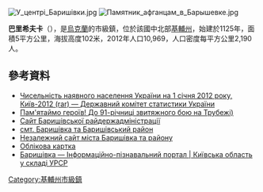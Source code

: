 {{No footnotes|time=2015-09-16T13:19:08+00:00}}
{{coord|50|21|14|N|31|19|0|E|scale:30000|display=title}}

[[Image:У_центрі_Баришівки.jpg|right]]
[[Image:Памятник_афганцам_в_Барышевке.jpg|right]]

'''巴里希夫卡'''（{{lang-uk|Баришівка}}），是[[烏克蘭|烏克蘭]]的市級鎮，位於該國中北部[[基輔州|基輔州]]，始建於1125年，面積5平方公里，海拔高度102米，2012年人口10,969，人口密度每平方公里2,190人。

==參考資料==
*[https://web.archive.org/web/20150627002237/http://ukrstat.org/uk/druk/katalog/kat_u/2012/07_2012/zb_chnas_2011.rar Чисельність наявного населення України на 1 січня 2012 року, Київ-2012 (rar) — Державний комітет статистики України]
*[https://web.archive.org/web/20100210033043/http://www.ukrpohliad.org/news.php/news/2249 Пам'ятаймо героїв! До 91-річниці звитяжного бою на Трубежі)]
* [http://www.adm-baryshivka.gov.ua/ Сайт Баришівської райдержадміністрації] {{Wayback|url=http://www.adm-baryshivka.gov.ua/ |date=20210201060514 }}
* [http://baryshivka.org.ua/ смт. Баришівка та Баришівський район] {{Wayback|url=http://baryshivka.org.ua/ |date=20080927030805 }}
* [http://www.baryshivka.net.ua/ Незалежний сайт міста Баришівка та району] {{Wayback|url=http://www.baryshivka.net.ua/ |date=20181101204204 }}
* [http://gska2.rada.gov.ua/pls/z7502/A005?rdat1=30.06.2008&rf7571=14965 Облікова картка]{{dead link|date=2017年12月 |bot=InternetArchiveBot |fix-attempted=yes }}
* [http://imsu-kyiv.com/msta-sela-kivsko-oblast/baryshivskyj-rajon/baryshivka.html Баришівка — Інформаційно-пізнавальний портал | Київська область у складі УРСР] {{Wayback|url=http://imsu-kyiv.com/msta-sela-kivsko-oblast/baryshivskyj-rajon/baryshivka.html |date=20200222185019 }}

{{DEFAULTSORT:Баришівка}}
[[Category:基輔州市級鎮|Category:基輔州市級鎮]]

{{Kiev-geo-stub}}